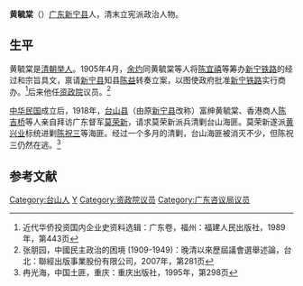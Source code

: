 '''黄毓棠'''（{{bd|?||?|}}）[[广东|广东]][[新宁县|新宁县]]人，清末立宪派政治人物。

==生平==
黄毓棠是[[清朝|清朝]][[举人|举人]]。1905年4月，[[余灼|余灼]]同黄毓棠等人将[[陈宜禧|陈宜禧]]等筹办[[新宁铁路|新宁铁路]]的经过和宗旨具文，禀请[[新宁县|新宁县]]知县[[陈益|陈益]]转奏立案，以图使政府批准[[新宁铁路|新宁铁路]]实行商办。<ref>近代华侨投资国内企业史资料选辑：广东卷，福州：福建人民出版社，1989年，第443页</ref>后来他任[[资政院|资政院]]议员。<ref>张朋园，中國民主政治的困境 (1909-1949)：晚清以來歷屆議會選舉述論，台北：聯經出版事業股份有限公司，2007年，第281页</ref>

[[中华民国|中华民国]]成立后，1918年，[[台山县|台山县]]（由原[[新宁县|新宁县]]改称）富绅黄毓棠、香港商人[[陈吉桥|陈吉桥]]等人亲自拜访广东督军[[莫荣新|莫荣新]]，请求莫荣新派兵清剿台山海匪。莫荣新遂派[[黄兴业|黄兴业]]标统进剿[[陈祝三|陈祝三]]等海匪。经过一个多月的清剿，台山海匪被消灭不少，但陈祝三仍然在逃。<ref>冉光海，中国土匪，重庆：重庆出版社，1995年，第298页</ref>

==参考文献==
{{reflist}}

{{資政院議員}}
{{DEFAULTSORT:Huang黄}}
[[Category:台山人|Category:台山人]]
[[Category:黄姓|Y]]
[[Category:资政院议员|Category:资政院议员]]
[[Category:广东咨议局议员|Category:广东咨议局议员]]